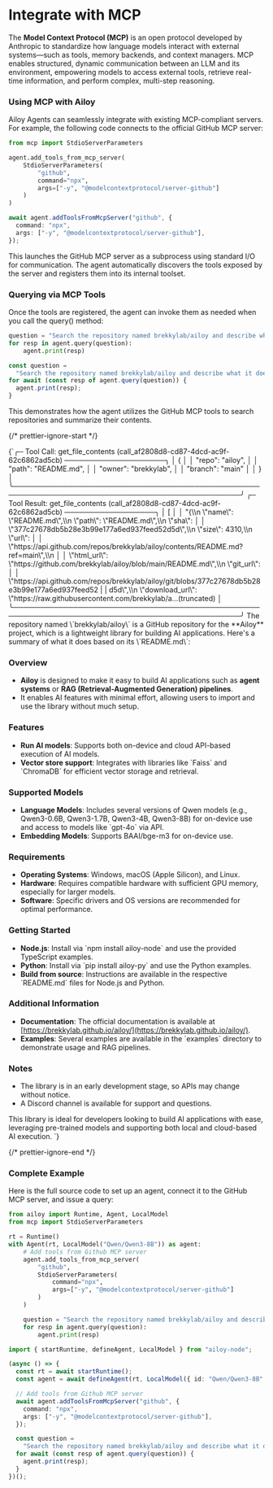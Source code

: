 # Integrate with MCP

The **Model Context Protocol (MCP)** is an open protocol developed by Anthropic
to standardize how language models interact with external systems—such as tools,
memory backends, and context managers. MCP enables structured, dynamic
communication between an LLM and its environment, empowering models to access
external tools, retrieve real-time information, and perform complex, multi-step
reasoning.

### Using MCP with Ailoy

Ailoy Agents can seamlessly integrate with existing MCP-compliant servers. For
example, the following code connects to the official GitHub MCP server:

<CodeTabs>

```python
from mcp import StdioServerParameters

agent.add_tools_from_mcp_server(
    StdioServerParameters(
        "github",
        command="npx",
        args=["-y", "@modelcontextprotocol/server-github"]
    )
)
```

```typescript
await agent.addToolsFromMcpServer("github", {
  command: "npx",
  args: ["-y", "@modelcontextprotocol/server-github"],
});
```

</CodeTabs>

This launches the GitHub MCP server as a subprocess using standard I/O for
communication. The agent automatically discovers the tools exposed by the server
and registers them into its internal toolset.

### Querying via MCP Tools

Once the tools are registered, the agent can invoke them as needed when you call
the query() method:

<CodeTabs>

```python
question = "Search the repository named brekkylab/ailoy and describe what it does based on its README.md."
for resp in agent.query(question):
    agent.print(resp)
```

```typescript
const question =
  "Search the repository named brekkylab/ailoy and describe what it does based on its README.md.";
for await (const resp of agent.query(question)) {
  agent.print(resp);
}
```

</CodeTabs>

This demonstrates how the agent utilizes the GitHub MCP tools to search
repositories and summarize their contents.

{/* prettier-ignore-start */}

<TerminalBox>
{`╭─ Tool Call: get_file_contents (call_af2808d8-cd87-4dcd-ac9f-62c6862ad5cb) ────────────────────╮ 
│ {                                                                                             │
│   "repo": "ailoy",                                                                            │
│   "path": "README.md",                                                                        │
│   "owner": "brekkylab",                                                                       │
│   "branch": "main"                                                                            │
│ }                                                                                             │
╰───────────────────────────────────────────────────────────────────────────────────────────────╯
╭─ Tool Result: get_file_contents (call_af2808d8-cd87-4dcd-ac9f-62c6862ad5cb) ──────────────────╮
│ [                                                                                             │
│   "{\\n  \"name\": \"README.md\",\\n  \"path\": \"README.md\",\\n  \"sha\":                                │
│ \"377c27678db5b28e3b99e177a6ed937feed52d5d\",\\n  \"size\": 4310,\\n  \"url\":                        │
│ \"https://api.github.com/repos/brekkylab/ailoy/contents/README.md?ref=main\",\\n                 │
│ \"html_url\": \"https://github.com/brekkylab/ailoy/blob/main/README.md\",\\n  \"git_url\":           │
│ \"https://api.github.com/repos/brekkylab/ailoy/git/blobs/377c27678db5b28e3b99e177a6ed937feed52 | 
| d5d\",\\n  \"download_url\": \"https://raw.githubusercontent.com/brekkylab/a...(truncated)         │
╰───────────────────────────────────────────────────────────────────────────────────────────────╯
The repository named \`brekkylab/ailoy\` is a GitHub repository for the **Ailoy** project, which is a lightweight library for building AI applications. Here's a summary of what it does based on its \`README.md\`:

### Overview
- **Ailoy** is designed to make it easy to build AI applications such as **agent systems** or **RAG (Retrieval-Augmented Generation) pipelines**.
- It enables AI features with minimal effort, allowing users to import and use the library without much setup.

### Features
- **Run AI models**: Supports both on-device and cloud API-based execution of AI models.
- **Vector store support**: Integrates with libraries like \`Faiss\` and \`ChromaDB\` for efficient vector storage and retrieval.

### Supported Models
- **Language Models**: Includes several versions of Qwen models (e.g., Qwen3-0.6B, Qwen3-1.7B, Qwen3-4B, Qwen3-8B) for on-device use and access to models like \`gpt-4o\` via API.
- **Embedding Models**: Supports BAAI/bge-m3 for on-device use.

### Requirements
- **Operating Systems**: Windows, macOS (Apple Silicon), and Linux.
- **Hardware**: Requires compatible hardware with sufficient GPU memory, especially for larger models.
- **Software**: Specific drivers and OS versions are recommended for optimal performance.

### Getting Started
- **Node.js**: Install via \`npm install ailoy-node\` and use the provided TypeScript examples.
- **Python**: Install via \`pip install ailoy-py\` and use the Python examples.
- **Build from source**: Instructions are available in the respective \`README.md\` files for Node.js and Python.

### Additional Information
- **Documentation**: The official documentation is available at [https://brekkylab.github.io/ailoy/](https://brekkylab.github.io/ailoy/).
- **Examples**: Several examples are available in the \`examples\` directory to demonstrate usage and RAG pipelines.

### Notes
- The library is in an early development stage, so APIs may change without notice.
- A Discord channel is available for support and questions.

This library is ideal for developers looking to build AI applications with ease, leveraging pre-trained models and supporting both local and cloud-based AI execution.
`}
</TerminalBox>

{/* prettier-ignore-end */}

### Complete Example

Here is the full source code to set up an agent, connect it to the GitHub MCP
server, and issue a query:

<CodeTabs>

```python
from ailoy import Runtime, Agent, LocalModel
from mcp import StdioServerParameters

rt = Runtime()
with Agent(rt, LocalModel("Qwen/Qwen3-8B")) as agent:
    # Add tools from Github MCP server
    agent.add_tools_from_mcp_server(
        "github",
        StdioServerParameters(
            command="npx",
            args=["-y", "@modelcontextprotocol/server-github"]
        )
    )

    question = "Search the repository named brekkylab/ailoy and describe what it does based on its README.md."
    for resp in agent.query(question):
        agent.print(resp)
```

```typescript
import { startRuntime, defineAgent, LocalModel } from "ailoy-node";

(async () => {
  const rt = await startRuntime();
  const agent = await defineAgent(rt, LocalModel({ id: "Qwen/Qwen3-8B" }));

  // Add tools from Github MCP server
  await agent.addToolsFromMcpServer("github", {
    command: "npx",
    args: ["-y", "@modelcontextprotocol/server-github"],
  });

  const question =
    "Search the repository named brekkylab/ailoy and describe what it does based on its README.md.";
  for await (const resp of agent.query(question)) {
    agent.print(resp);
  }
})();
```

</CodeTabs>

